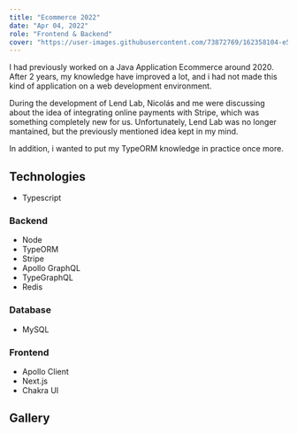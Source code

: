```yaml
---
title: "Ecommerce 2022"
date: "Apr 04, 2022"
role: "Frontend & Backend"
cover: "https://user-images.githubusercontent.com/73872769/162358104-e56cc437-2b07-42af-aff3-f4abe706672b.png"
---
```


I had previously worked on a Java Application Ecommerce around 2020. After 2 years, my knowledge have improved a lot, and i had not made this kind of application on a web development environment.

During the development of Lend Lab, Nicolás and me were discussing about the idea of integrating online payments with Stripe, which was something completely new for us. Unfortunately, Lend Lab was no longer mantained, but the previously mentioned idea kept in my mind.

In addition, i wanted to put my TypeORM knowledge in practice once more.

## Technologies

- Typescript

### Backend

- Node
- TypeORM
- Stripe
- Apollo GraphQL
- TypeGraphQL
- Redis

### Database

- MySQL

### Frontend

- Apollo Client
- Next.js
- Chakra UI

## Gallery

<GalleryImage
  image="https://user-images.githubusercontent.com/73872769/162358104-e56cc437-2b07-42af-aff3-f4abe706672b.png"
  alt="landing"
  caption="The landing page"
/>

<GalleryImage
  image="https://user-images.githubusercontent.com/73872769/162357988-7940e5bc-911b-4acb-9cfb-e9f889fa5752.png"
  alt="products"
  caption="The list of products"
/>

<GalleryImage
  image="https://user-images.githubusercontent.com/73872769/162358130-54f7268c-684a-4c8d-a85d-bf4f115a0aa6.png"
  alt="product"
  caption="A single product"
/>

<GalleryImage
  image="https://user-images.githubusercontent.com/73872769/162358156-668dfd1a-2679-451d-891c-8122a48df8ee.png"
  alt="cart"
  caption="The user's cart"
/>

<GalleryImage
  image="https://user-images.githubusercontent.com/73872769/162358174-b7fca290-feb6-4c8e-8e76-4683b8250b98.png"
  alt="stripe checkout"
  caption="Stripe checkout"
/>

<GalleryImage
  image="https://user-images.githubusercontent.com/73872769/162358195-ce104a0e-2dca-4b16-bac9-33deb367a66b.png"
  alt="checkout success"
  caption="Checkout success"
/>

<GalleryImage image="https://user-images.githubusercontent.com/73872769/162358211-663517e6-9a7a-40c4-a103-df86359f4905.png" alt="orders" caption="User's orders" />
